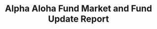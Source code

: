 ---
title: "Alpha Aloha Fund Market and Fund Update Report"
description: "A comprehensive update on the Alpha Aloha Fund’s market performance and strategic highlights."
slug: "market-fund-update-10th-feb"
publishedAt: "2025-02-10"
category: "fund updates"
accessLevel: "Public"       
---